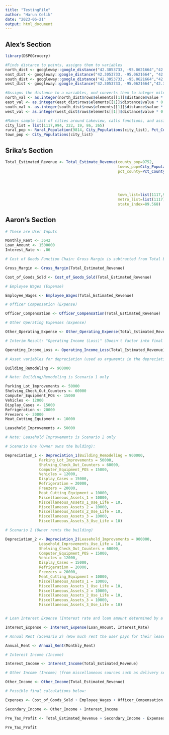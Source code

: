 ```yaml
---
title: "TestingFile"
author: "Harun Celik"
date: "2023-06-21"
output: html_document
---
```



## Alex's Section

```r
library(DSPGGrocery)

#Finds distance to points, assigns them to variables
north_dist <- googleway::google_distance("42.3053733, -95.0621664","42.373296,-95.1508718",key = Sys.getenv("GOOGLE_KEY"))
east_dist <- googleway::google_distance("42.3053733, -95.0621664", "42.2669247,-95.0038576",key = Sys.getenv("GOOGLE_KEY"))
south_dist <- googleway::google_distance("42.3053733, -95.0621664","42.258085,-95.223378",key = Sys.getenv("GOOGLE_KEY"))
west_dist <- googleway::google_distance("42.3053733, -95.0621664","42.3113755,-95.6832781",key = Sys.getenv("GOOGLE_KEY"))

#Assigns the distance to a variables, ond converts them to integer miles
north_val <- as.integer(north_dist$rows$elements[[1]]$distance$value * 0.00062137)
east_val <- as.integer(east_dist$rows$elements[[1]]$distance$value * 0.00062137)
south_val <- as.integer(south_dist$rows$elements[[1]]$distance$value * 0.00062137)
west_val <- as.integer(west_dist$rows$elements[[1]]$distance$value * 0.00062137)

#Makes sample list of cities around Lakeview, calls functions, and assigns them to variables
city_list = list(1117,994, 222, 19, 86, 265)
rural_pop <- Rural_Population(9814, City_Populations(city_list), Pct_County(north_val,east_val,south_val,west_val, 1500*.62137119))
town_pop <- City_Populations(city_list)
```


## Srika's Section

```r
Total_Estimated_Revenue <- Total_Estimate_Revenue(county_pop=9752,
                                                  towns_pop=City_Populations(city_list),
                                                  pct_county=Pct_County(north_val,
                                                                        east_val,
                                                                        south_val,
                                                                        west_val, 
                                                                        1500*.62137119),
                                                  town_list=list(1117,994,222, 19, 86, 265),
                                                  metro_list=list(1117),
                                                  state_index=89.568)

```


## Aaron's Section

```r
# These are User Inputs

Monthly_Rent <- 3642
Loan_Amount <- 1500000
Interest_Rate <- .06

# Cost of Goods Function Chain: Gross Margin is subtracted from Total Estimated Revenue to get Cost of Goods Sold (Expense)

Gross_Margin <- Gross_Margin(Total_Estimated_Revenue)

Cost_of_Goods_Sold <- Cost_of_Goods_Sold(Total_Estimated_Revenue)

# Employee Wages (Expense)

Employee_Wages <- Employee_Wages(Total_Estimated_Revenue)

# Officer Compensation (Expense)

Officer_Compensation <- Officer_Compensation(Total_Estimated_Revenue)

# Other Operating Expenses (Expense)

Other_Operating_Expense <- Other_Operating_Expense(Total_Estimated_Revenue)

# Interim Result: "Operating Income (Loss)" (Doesn't factor into final calculation)

Operating_Income_Loss <- Operating_Income_Loss(Total_Estimated_Revenue)

# Asset variables for depreciation (used as arguments in the depreciation functions; default values)

Building_Remodeling <- 900000

# Note: Building/Remodeling is Scenario 1 only

Parking_Lot_Improvements <- 50000
Shelving_Check_Out_Counters <- 60000
Computer_Equipment_POS <- 15000
Vehicles <- 12000
Display_Cases <- 15000
Refrigeration <- 20000
Freezers <- 20000
Meat_Cutting_Equipment <- 10000

Leasehold_Improvements <- 50000

# Note: Leasehold Improvements is Scenario 2 only

# Scenario One (Owner owns the bulding):

Depreciation_1 <- Depreciation_1(Building_Remodeling = 900000,
               Parking_Lot_Improvements = 50000,
               Shelving_Check_Out_Counters = 60000,
               Computer_Equipment_POS = 15000,
               Vehicles = 12000,
               Display_Cases = 15000,
               Refrigeration = 20000,
               Freezers = 20000,
               Meat_Cutting_Equipment = 10000,
               Miscellaneous_Assets_1 = 10000,
               Miscellaneous_Assets_1_Use_Life = 10,
               Miscellaneous_Assets_2 = 10000,
               Miscellaneous_Assets_2_Use_Life = 10,
               Miscellaneous_Assets_3 = 10000,
               Miscellaneous_Assets_3_Use_Life = 10)

# Scenario 2 (Owner rents the building)

Depreciation_2 <- Depreciation_2(Leasehold_Improvements = 900000,
               Leasehold_Improvements_Use_Life = 10,
               Shelving_Check_Out_Counters = 60000,
               Computer_Equipment_POS = 15000,
               Vehicles = 12000,
               Display_Cases = 15000,
               Refrigeration = 20000,
               Freezers = 20000,
               Meat_Cutting_Equipment = 10000,
               Miscellaneous_Assets_1 = 10000,
               Miscellaneous_Assets_1_Use_Life = 10,
               Miscellaneous_Assets_2 = 10000,
               Miscellaneous_Assets_2_Use_Life = 10,
               Miscellaneous_Assets_3 = 10000,
               Miscellaneous_Assets_3_Use_Life = 10)


# Loan Interest Expense (Interest rate and loan amount determined by a user's situation)

Interest_Expense <- Interest_Expense(Loan_Amount, Interest_Rate)

# Annual Rent (Scenario 2) (How much rent the user pays for their lease per year; function can be called multiple times for multiple properties)

Annual_Rent <- Annual_Rent(Monthly_Rent)

# Interest Income (Income)

Interest_Income <- Interest_Income(Total_Estimated_Revenue)

# Other Income (Income) (from miscellaneous sources such as delivery services etc.)

Other_Income <- Other_Income(Total_Estimated_Revenue)

# Possible final calculations below:

Expenses <- Cost_of_Goods_Sold + Employee_Wages + Officer_Compensation + Other_Operating_Expense + Interest_Expense + Annual_Rent + Depreciation_1 

Secondary_Income <- Other_Income + Interest_Income

Pre_Tax_Profit <- Total_Estimated_Revenue + Secondary_Income - Expenses

Pre_Tax_Profit
```
